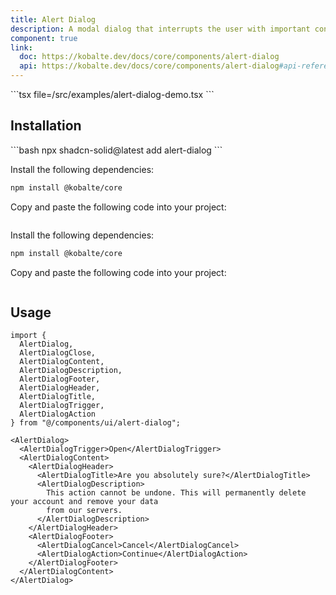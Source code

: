 ```yaml
---
title: Alert Dialog
description: A modal dialog that interrupts the user with important content and expects a response.
component: true
link:
  doc: https://kobalte.dev/docs/core/components/alert-dialog
  api: https://kobalte.dev/docs/core/components/alert-dialog#api-reference
---
```



<ComponentPreview name="alert-dialog-demo" client:only="solid-js">
<Fragment slot="code">
```tsx file=<rootDir>/src/examples/alert-dialog-demo.tsx
```
</Fragment>
</ComponentPreview>

## Installation

<ComponentInstallation client:only="solid-js">

<Fragment slot="cli">
```bash
npx shadcn-solid@latest add alert-dialog
```
</Fragment>

<Step slot="tw">

<StepItem>Install the following dependencies:</StepItem>
```bash
npm install @kobalte/core
```

<StepItem>Copy and paste the following code into your project:</StepItem>
```tsx file=<rootDir>/../packages/tailwindcss/ui/alert-dialog.tsx
```

</Step>

<Step slot="uno">

<StepItem>Install the following dependencies:</StepItem>
```bash
npm install @kobalte/core
```

<StepItem>Copy and paste the following code into your project:</StepItem>
```tsx file=<rootDir>/../packages/unocss/ui/alert-dialog.tsx
```

</Step>

</ComponentInstallation>

## Usage

```tsx
import {
  AlertDialog,
  AlertDialogClose,
  AlertDialogContent,
  AlertDialogDescription,
  AlertDialogFooter,
  AlertDialogHeader,
  AlertDialogTitle,
  AlertDialogTrigger,
  AlertDialogAction
} from "@/components/ui/alert-dialog";
```

```tsx
<AlertDialog>
  <AlertDialogTrigger>Open</AlertDialogTrigger>
  <AlertDialogContent>
    <AlertDialogHeader>
      <AlertDialogTitle>Are you absolutely sure?</AlertDialogTitle>
      <AlertDialogDescription>
        This action cannot be undone. This will permanently delete your account and remove your data
        from our servers.
      </AlertDialogDescription>
    </AlertDialogHeader>
    <AlertDialogFooter>
      <AlertDialogCancel>Cancel</AlertDialogCancel>
      <AlertDialogAction>Continue</AlertDialogAction>
    </AlertDialogFooter>
  </AlertDialogContent>
</AlertDialog>
```
